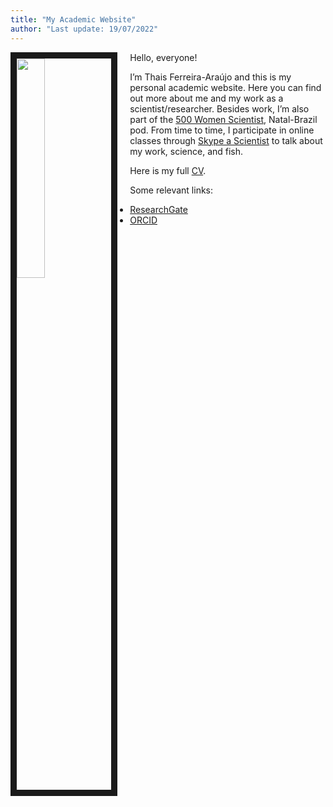 ---
title: "My Academic Website"
author: "Last update: 19/07/2022"
---


<link rel="stylesheet" href="styles.css" type="text/css">

<img src="images/profile2.jpg" style="width:30%; border:10px solid; margin-right: 20px" align="left">


Hello, everyone! 

I'm Thais Ferreira-Araújo and this is my personal academic website. Here you can find out more about me and my work as a scientist/researcher. Besides work, I'm also part of the [500 Women Scientist](https://500womenscientists.org/), Natal-Brazil pod. From time to time, I participate in online classes through [Skype a Scientist](https://www.skypeascientist.com/) to talk about my work, science, and fish.

Here is my full [CV](files/CV_Thais_english.pdf).

Some relevant links:

- [ResearchGate](https://www.researchgate.net/profile/Thais_Ferreira-Araujo)
- [ORCID](https://orcid.org/0000-0002-7405-5907)
